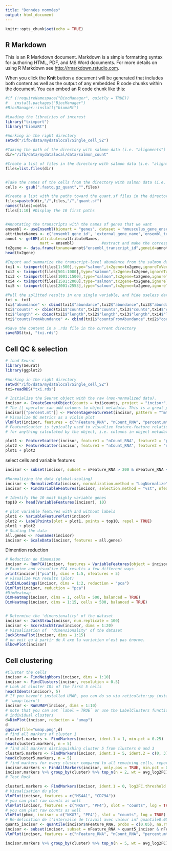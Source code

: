 ```yaml
---
title: "Données nommées"
output: html_document
---
```


```r
knitr::opts_chunk$set(echo = TRUE)
```

## R Markdown

This is an R Markdown document. Markdown is a simple formatting syntax for authoring HTML, PDF, and MS Word documents. For more details on using R Markdown see <http://rmarkdown.rstudio.com>.

When you click the **Knit** button a document will be generated that includes both content as well as the output of any embedded R code chunks within the document. You can embed an R code chunk like this:

```r
#if (!requireNamespace("BiocManager", quietly = TRUE))
#   install.packages("BiocManager")
#BiocManager::install("biomaRt")

#Loading the librairies of interest
library("tximport")
library("biomaRt")

#Working in the right directory
setwd("/ifb/data/mydatalocal/Single_cell_SZ")

#Taking the path of the directory with salmon data (i.e. "alignments")
dir="/ifb/data/mydatalocal/data/salmon_count"

#Create a list of files in the directory with salmon data (i.e. "alignments")
files=list.files(dir)


#Take the names of the cells from the directory with salmon data (i.e. the names of cells in "alignments")
cells <- gsub(".fastq.gz_quant","",files)

#Create a list with the paths toward the quant.sf files in the directory with salmon data. These paths' names are the names of cells.
files=paste0(dir,"/",files,"/","quant.sf")
names(files)=cells
files[1:10] #Display the 10 first paths


#Annotating the transcripts with the names of genes that we want
ensembl <- useEnsembl(biomart = "genes", dataset = "mmusculus_gene_ensembl") #select the genes of mus musculus in Ensembl
attributeNames <- c('ensembl_gene_id', 'external_gene_name','ensembl_transcript_id') #create the vector that will contain the 
annot <- getBM(attributes=attributeNames, 
               mart = ensembl)            #extract and make the correspondence between the external gene name and the transcript id
tx2gene <- data.frame(txname=annot$"ensembl_transcript_id",geneid=annot$"external_gene_name")  #create a frame with the corresponding name of the gene for every transcript. It will be the argument for tximport.
head(tx2gene) 

#Import and summarize the transcript-level abundance from the salmon data (splitted to improve the computer capacity)
txi1 <- tximport(files[1:500],type="salmon",tx2gene=tx2gene,ignoreTxVersion=T)
txi2 <- tximport(files[501:1000],type="salmon",tx2gene=tx2gene,ignoreTxVersion=T)
txi3 <- tximport(files[1001:1500],type="salmon",tx2gene=tx2gene,ignoreTxVersion=T)
txi4 <- tximport(files[1501:2000],type="salmon",tx2gene=tx2gene,ignoreTxVersion=T)
txi5 <- tximport(files[2001:2553],type="salmon",tx2gene=tx2gene,ignoreTxVersion=T)

#Pull the splitted results in one single variable, and hide useless data
txi <- txi1
txi$"abundance" <- cbind(txi1$"abundance",txi2$"abundance",txi3$"abundance",txi4$"abundance",txi5$"abundance")
txi$"counts" <- cbind(txi1$"counts",txi2$"counts",txi3$"counts",txi4$"counts",txi5$"counts")
txi$"length" <- cbind(txi1$"length",txi2$"length",txi3$"length",txi4$"length",txi5$"length")
txi$"countsFromAbundance" <- cbind(txi1$"countsFromAbundance",txi2$"countsFromAbundance",txi3$"countsFromAbundance",txi4$"countsFromAbundance",txi5$"countsFromAbundance")

#Save the content in a .rds file in the current directory
saveRDS(txi, "txi.rds")
```

## Cell QC & selection


```r

# load Seurat
library(Seurat)
library(ggplot2)

#Working in the right directory
setwd("/ifb/data/mydatalocal/Single_cell_SZ")
txi=readRDS("txi.rds")

# Initialize the Seurat object with the raw (non-normalized data).
incisor <- CreateSeuratObject(counts = txi$counts, project = "incisor", min.cells = 3, min.features = 200)
# The [[ operator can add columns to object metadata. This is a great place to stash QC stats
incisor[["percent.mt"]] <- PercentageFeatureSet(incisor, pattern = "^mt-")
# Visualize QC metrics as a violin plot
VlnPlot(incisor, features = c("nFeature_RNA", "nCount_RNA", "percent.mt"), ncol = 3)
# FeatureScatter is typically used to visualize feature-feature relationships, but can be used
# for anything calculated by the object, i.e. columns in object metadata, PC scores etc.

plot1 <- FeatureScatter(incisor, feature1 = "nCount_RNA", feature2 = "percent.mt")
plot2 <- FeatureScatter(incisor, feature1 = "nCount_RNA", feature2 = "nFeature_RNA")
plot1 + plot2

```

select cells and variable features


```r

incisor <- subset(incisor, subset = nFeature_RNA > 200 & nFeature_RNA < 10000 & percent.mt < 15 & nCount_RNA < 1000000)

#Normalizing the data (global-scaling)
incisor <- NormalizeData(incisor, normalization.method = "LogNormalize", scale.factor = 10000)
incisor <- FindVariableFeatures(incisor, selection.method = "vst", nfeatures = 2000)

# Identify the 10 most highly variable genes
top10 <- head(VariableFeatures(incisor), 10)

# plot variable features with and without labels
plot1 <- VariableFeaturePlot(incisor)
plot2 <- LabelPoints(plot = plot1, points = top10, repel = TRUE)
plot1 + plot2
# Scaling the data
all.genes <- rownames(incisor)
incisor <- ScaleData(incisor, features = all.genes)

```

Dimention reduction

```r

# Reduction de dimension 
incisor <- RunPCA(incisor, features = VariableFeatures(object = incisor))
# Examine and visualize PCA results a few different ways
print(incisor[["pca"]], dims = 1:5, nfeatures = 5)
# visualize PCA results (plot)
VizDimLoadings(incisor, dims = 1:2, reduction = "pca")
DimPlot(incisor, reduction = "pca")
#DimHeatmap
DimHeatmap(incisor, dims = 1, cells = 500, balanced = TRUE)
DimHeatmap(incisor, dims = 1:15, cells = 500, balanced = TRUE)


# Determine the 'dimensionality' of the dataset
incisor <- JackStraw(incisor, num.replicate = 100)
incisor <- ScoreJackStraw(incisor, dims = 1:20)
# Vizualisation of  'dimensionality' of the dataset
JackStrawPlot(incisor, dims = 1:15)
# on voit qu'à partir de X axe la variation n'est pas énorme. 
ElbowPlot(incisor)

```

## Cell clustering

```r


#Cluster the cells
incisor <- FindNeighbors(incisor, dims = 1:10)
incisor <- FindClusters(incisor, resolution = 0.5)
# Look at cluster IDs of the first 5 cells
head(Idents(incisor), 5)
# If you haven't installed UMAP, you can do so via reticulate::py_install(packages =
# 'umap-learn')
incisor <- RunUMAP(incisor, dims = 1:10)
# note that you can set `label = TRUE` or use the LabelClusters function to help label
# individual clusters
d=DimPlot(incisor, reduction = "umap")
d
ggsave(file="umap.png",d)
# find all markers of cluster 1
cluster1.markers <- FindMarkers(incisor, ident.1 = 1, min.pct = 0.25)
head(cluster1.markers, n = 5)
# find all markers distinguishing cluster 5 from clusters 0 and 3
cluster5.markers <- FindMarkers(incisor, ident.1 = 5, ident.2 = c(0, 3), min.pct = 0.25)
head(cluster5.markers, n = 5)
# find markers for every cluster compared to all remaining cells, report only the positive ones
incisor.markers <- FindAllMarkers(incisor, only.pos = TRUE, min.pct = 0.25, logfc.threshold = 0.25)
incisor.markers %>% group_by(cluster) %>% top_n(n = 2, wt = avg_log2FC)
# Test Rock 

cluster1.markers <- FindMarkers(incisor, ident.1 = 0, log2FC.threshold = 0.25, test.use = "roc", only.pos = TRUE)
# Vizualisation du plot 
VlnPlot(incisor, features = c("MS4A1", "CD79A"))
# you can plot raw counts as well
VlnPlot(incisor, features = c("NKG7", "PF4"), slot = "counts", log = TRUE)
# you can plot raw counts as well
VlnPlot(pbmc, incisor = c("NKG7", "PF4"), slot = "counts", log = TRUE)
# Re-definition de l'intervalle de travail avec valeur inf quantile0.05
quant5_incisor <- quantile(incisor$nFeature_RNA, probs = c(0.05), na.rm = FALSE, names = TRUE, type =7) 
incisor <- subset(incisor, subset = nFeature_RNA > quant5_incisor & nFeature_RNA < 10000 & percent.mt < 15 & nCount_RNA < 1000000)
VlnPlot(incisor, features = c("nFeature_RNA", "nCount_RNA", "percent.mt"), ncol = 3)

incisor.markers %>% group_by(cluster) %>% top_n(n = 5, wt = avg_log2FC)



```


